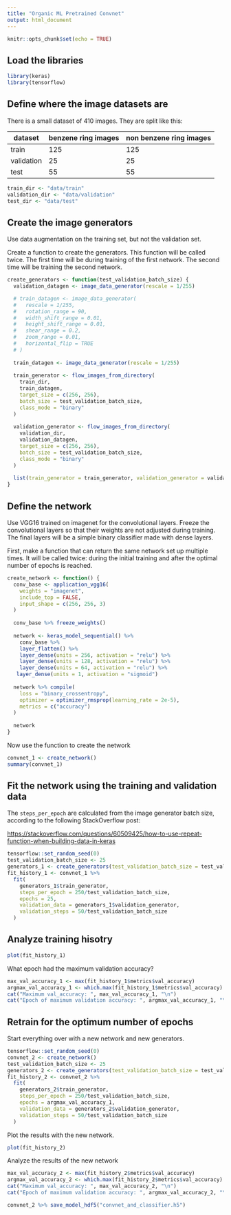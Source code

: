 ```yaml
---
title: "Organic ML Pretrained Convnet"
output: html_document
---
```


```r
knitr::opts_chunk$set(echo = TRUE)
```

## Load the libraries

```r
library(keras)
library(tensorflow)
```

## Define where the image datasets are

There is a small dataset of 410 images. They are split like this:

|dataset|benzene ring images|non benzene ring images
|---|---|---|
|train|125|125|
|validation|25|25|
|test|55|55|

```r
train_dir <- "data/train"
validation_dir <- "data/validation"
test_dir <- "data/test"
```

## Create the image generators

Use data augmentation on the training set, but not the validation set.

Create a function to create the generators. This function will be called twice. The first time will be during training of the first network. The second time will be training the second network.

```r
create_generators <- function(test_validation_batch_size) {
  validation_datagen <- image_data_generator(rescale = 1/255)

  # train_datagen <- image_data_generator(
  #   rescale = 1/255,
  #   rotation_range = 90,
  #   width_shift_range = 0.01,
  #   height_shift_range = 0.01,
  #   shear_range = 0.2,
  #   zoom_range = 0.01,
  #   horizontal_flip = TRUE
  # )
  
  train_datagen <- image_data_generator(rescale = 1/255)
  
  train_generator <- flow_images_from_directory(
    train_dir,
    train_datagen,
    target_size = c(256, 256),
    batch_size = test_validation_batch_size,
    class_mode = "binary"
  )
  
  validation_generator <- flow_images_from_directory(
    validation_dir,
    validation_datagen,
    target_size = c(256, 256),
    batch_size = test_validation_batch_size,
    class_mode = "binary"
  )
  
  list(train_generator = train_generator, validation_generator = validation_generator)
}
```

## Define the network

Use VGG16 trained on imagenet for the convolutional layers. Freeze the convolutional layers so that their weights are not adjusted during training. The final layers will be a simple binary classifier made with dense layers.

First, make a function that can return the same network set up multiple times. It will be called twice: during the initial training and after the optimal number of epochs is reached.

```r
create_network <- function() {
  conv_base <- application_vgg16(
    weights = "imagenet",
    include_top = FALSE,
    input_shape = c(256, 256, 3)
  )
  
  conv_base %>% freeze_weights()
  
  network <- keras_model_sequential() %>%
    conv_base %>%
    layer_flatten() %>%
    layer_dense(units = 256, activation = "relu") %>%
    layer_dense(units = 128, activation = "relu") %>%
    layer_dense(units = 64, activation = "relu") %>%
   layer_dense(units = 1, activation = "sigmoid")
  
  network %>% compile(
    loss = "binary_crossentropy",
    optimizer = optimizer_rmsprop(learning_rate = 2e-5),
    metrics = c("accuracy")
  )
  
  network
}
```

Now use the function to create the network

```r
convnet_1 <- create_network()
summary(convnet_1)
```

## Fit the network using the training and validation data

The `steps_per_epoch` are calculated from the image generator batch size, according to the following StackOverflow post:

[https://stackoverflow.com/questions/60509425/how-to-use-repeat-function-when-building-data-in-keras](https://stackoverflow.com/questions/60509425/how-to-use-repeat-function-when-building-data-in-keras)


```r
tensorflow::set_random_seed(0)
test_validation_batch_size <- 25
generators_1 <- create_generators(test_validation_batch_size = test_validation_batch_size)
fit_history_1 <- convnet_1 %>%
  fit(
    generators_1$train_generator,
    steps_per_epoch = 250/test_validation_batch_size,
    epochs = 25,
    validation_data = generators_1$validation_generator,
    validation_steps = 50/test_validation_batch_size
  )
```

## Analyze training hisotry

```r
plot(fit_history_1)
```

What epoch had the maximum validation accuracy?

```r
max_val_accuracy_1 <- max(fit_history_1$metrics$val_accuracy)
argmax_val_accuracy_1 <- which.max(fit_history_1$metrics$val_accuracy)
cat("Maximum val_accuracy: ", max_val_accuracy_1, "\n")
cat("Epoch of maximum validation accuracy: ", argmax_val_accuracy_1, "\n")
```

## Retrain for the optimum number of epochs

Start everything over with a new network and new generators.

```r
tensorflow::set_random_seed(0)
convnet_2 <- create_network()
test_validation_batch_size <- 25
generators_2 <- create_generators(test_validation_batch_size = test_validation_batch_size)
fit_history_2 <- convnet_2 %>%
  fit(
    generators_2$train_generator,
    steps_per_epoch = 250/test_validation_batch_size,
    epochs = argmax_val_accuracy_1,
    validation_data = generators_2$validation_generator,
    validation_steps = 50/test_validation_batch_size
  )
```

Plot the results with the new network.

```r
plot(fit_history_2)
```

Analyze the results of the new network

```r
max_val_accuracy_2 <- max(fit_history_2$metrics$val_accuracy)
argmax_val_accuracy_2 <- which.max(fit_history_2$metrics$val_accuracy)
cat("Maximum val_accuracy: ", max_val_accuracy_2, "\n")
cat("Epoch of maximum validation accuracy: ", argmax_val_accuracy_2, "\n")
```

```r
convnet_2 %>% save_model_hdf5("convnet_and_classifier.h5")
```
